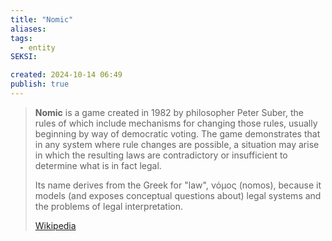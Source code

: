 ```yaml
---
title: "Nomic"
aliases: 
tags:
  - entity
SEKSI: 

created: 2024-10-14 06:49
publish: true
---
```



> **Nomic** is a game created in 1982 by philosopher Peter Suber, the rules of which include mechanisms for changing those rules, usually beginning by way of democratic voting. The game demonstrates that in any system where rule changes are possible, a situation may arise in which the resulting laws are contradictory or insufficient to determine what is in fact legal.
>
> Its name derives from the Greek for "law", νόμος (nomos), because it models (and exposes conceptual questions about) legal systems and the problems of legal interpretation.
>
> [Wikipedia](https://en.wikipedia.org/wiki/Nomic)
